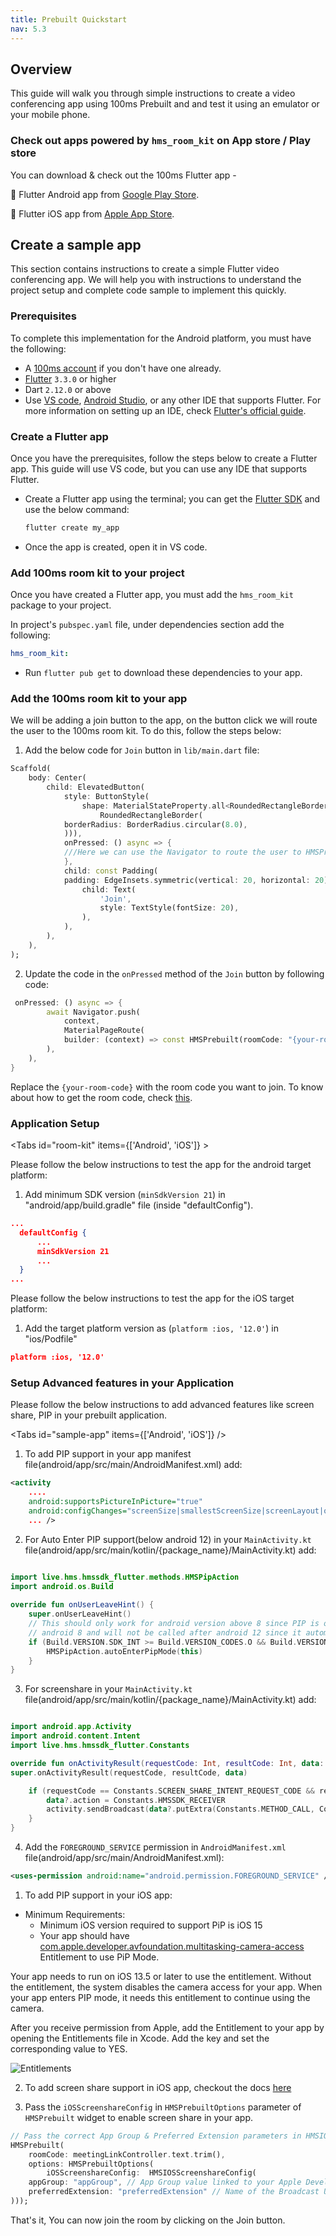```yaml
---
title: Prebuilt Quickstart
nav: 5.3
---
```


## Overview

This guide will walk you through simple instructions to create a video conferencing app using 100ms Prebuilt and and test it using an emulator or your mobile phone.

### Check out apps powered by `hms_room_kit` on App store / Play store

You can download & check out the 100ms Flutter app -

🤖 Flutter Android app from [Google Play Store](https://play.google.com/store/apps/details?id=live.hms.flutter).

📱 Flutter iOS app from [Apple App Store](https://apps.apple.com/app/100ms-live/id1576541989).

## Create a sample app

This section contains instructions to create a simple Flutter video conferencing app. We will help you with instructions to understand the project setup and complete code sample to implement this quickly.

### Prerequisites

To complete this implementation for the Android platform, you must have the following:

-   A [100ms account](https://dashboard.100ms.live/register) if you don't have one already.
-   [Flutter](https://docs.flutter.dev/get-started/install) `3.3.0` or higher
-   Dart `2.12.0` or above
-   Use [VS code](https://code.visualstudio.com/), [Android Studio](https://developer.android.com/studio), or any other IDE that supports Flutter. For more information on setting up an IDE, check [Flutter's official guide](https://docs.flutter.dev/get-started/editor).

### Create a Flutter app

Once you have the prerequisites, follow the steps below to create a Flutter app. This guide will use VS code, but you can use any IDE that supports Flutter.

-   Create a Flutter app using the terminal; you can get the [Flutter SDK](https://docs.flutter.dev/get-started/install/macos#get-sdk) and use the below command:

    ```bash section=createFlutterApp
    flutter create my_app
    ```

-   Once the app is created, open it in VS code.

### Add 100ms room kit to your project

Once you have created a Flutter app, you must add the `hms_room_kit` package to your project.

In project's `pubspec.yaml` file, under dependencies section add the following:

```yaml section=InstallingTheDependencies
hms_room_kit:
```

-   Run `flutter pub get` to download these dependencies to your app.

### Add the 100ms room kit to your app

We will be adding a join button to the app, on the button click we will route the user to the 100ms room kit. To do this, follow the steps below:

1. Add the below code for `Join` button in `lib/main.dart` file:

```dart
Scaffold(
    body: Center(
        child: ElevatedButton(
            style: ButtonStyle(
                shape: MaterialStateProperty.all<RoundedRectangleBorder>(
                    RoundedRectangleBorder(
            borderRadius: BorderRadius.circular(8.0),
            ))),
            onPressed: () async => {
            ///Here we can use the Navigator to route the user to HMSPrebuilt
            },
            child: const Padding(
            padding: EdgeInsets.symmetric(vertical: 20, horizontal: 20),
                child: Text(
                    'Join',
                    style: TextStyle(fontSize: 20),
                ),
            ),
        ),
    ),
);
```

2. Update the code in the `onPressed` method of the `Join` button by following code:

```dart
 onPressed: () async => {
        await Navigator.push(
            context,
            MaterialPageRoute(
            builder: (context) => const HMSPrebuilt(roomCode: "{your-room-code}")
        ),
    ),
}
```

Replace the `{your-room-code}` with the room code you want to join. To know about how to get the room code, check [this](https://www.100ms.live/docs/server-side/v2/api-reference/room-codes/room-code-overview).

### Application Setup

<Tabs id="room-kit"  items={['Android', 'iOS']} >

<Tab id="room-kit-0">

Please follow the below instructions to test the app for the android target platform:

1. Add minimum SDK version (`minSdkVersion 21`) in "android/app/build.gradle" file (inside "defaultConfig").

```json
...
  defaultConfig {
      ...
      minSdkVersion 21
      ...
  }
...
```

</Tab>

<Tab id="room-kit-1">

Please follow the below instructions to test the app for the iOS target platform:

1. Add the target platform version as (`platform :ios, '12.0'`) in "ios/Podfile"

```json
platform :ios, '12.0'
```

</Tab>

### Setup Advanced features in your Application

Please follow the below instructions to add advanced features like screen share, PIP in your prebuilt application.

<Tabs id="sample-app" items={['Android', 'iOS']} />

<Tab id="sample-app-0">

1. To add PIP support in your app manifest file(android/app/src/main/AndroidManifest.xml) add:

```xml
<activity
    ....
    android:supportsPictureInPicture="true"
    android:configChanges="screenSize|smallestScreenSize|screenLayout|orientation"
    ... />
```

2. For Auto Enter PIP support(below android 12) in your `MainActivity.kt` file(android/app/src/main/kotlin/{package_name}/MainActivity.kt) add: 

```kotlin

import live.hms.hmssdk_flutter.methods.HMSPipAction
import android.os.Build
                                  
override fun onUserLeaveHint() {
    super.onUserLeaveHint()
    // This should only work for android version above 8 since PIP is only supported after
    // android 8 and will not be called after android 12 since it automatically gets handled by android.
    if (Build.VERSION.SDK_INT >= Build.VERSION_CODES.O && Build.VERSION.SDK_INT < Build.VERSION_CODES.S) {
        HMSPipAction.autoEnterPipMode(this)
    }
}
```
                                                                                                        
3. For screenshare in your `MainActivity.kt` file(android/app/src/main/kotlin/{package_name}/MainActivity.kt) add:

```kotlin

import android.app.Activity
import android.content.Intent
import live.hms.hmssdk_flutter.Constants

override fun onActivityResult(requestCode: Int, resultCode: Int, data: Intent?) {
super.onActivityResult(requestCode, resultCode, data)

    if (requestCode == Constants.SCREEN_SHARE_INTENT_REQUEST_CODE && resultCode == Activity.RESULT_OK) {
        data?.action = Constants.HMSSDK_RECEIVER
        activity.sendBroadcast(data?.putExtra(Constants.METHOD_CALL, Constants.SCREEN_SHARE_REQUEST))
    }
}
```
                                                                                                        
4. Add the `FOREGROUND_SERVICE` permission in `AndroidManifest.xml` file(android/app/src/main/AndroidManifest.xml):

```xml
<uses-permission android:name="android.permission.FOREGROUND_SERVICE" />
```

</Tab>

<Tab id="sample-app-1">

1. To add PIP support in your iOS app:

 - Minimum Requirements:
    -   Minimum iOS version required to support PiP is iOS 15
    -   Your app should have [com.apple.developer.avfoundation.multitasking-camera-access](https://developer.apple.com/documentation/bundleresources/entitlements/com_apple_developer_avfoundation_multitasking-camera-access) Entitlement to use PiP Mode.

 Your app needs to run on iOS 13.5 or later to use the entitlement. Without the entitlement, the system disables the camera access for your app. When your app enters PIP mode, it needs this entitlement to continue using the camera.
  
  After you receive permission from Apple, add the Entitlement to your app by opening the Entitlements file in Xcode. Add the key and set the corresponding value to YES.

  ![Entitlements](/docs/v2/flutter-multitasking-camera-entitlement.png)

2. To add screen share support in iOS app, checkout the docs [here](https://www.100ms.live/docs/flutter/v2/how-to-guides/set-up-video-conferencing/screen-share#ios-setup)
 
3. Pass the `iOSScreenshareConfig` in `HMSPrebuiltOptions` parameter of `HMSPrebuilt` widget to enable screen share in your app.

```dart
// Pass the correct App Group & Preferred Extension parameters in HMSIOSScreenshareConfig class.
HMSPrebuilt(
    roomCode: meetingLinkController.text.trim(),
    options: HMSPrebuiltOptions(
        iOSScreenshareConfig:  HMSIOSScreenshareConfig(
    appGroup: "appGroup", // App Group value linked to your Apple Developer Account
    preferredExtension: "preferredExtension" // Name of the Broadcast Upload Extension Target created in Xcode
)));
```

</Tab>
  
That's it, You can now join the room by clicking on the Join button.
